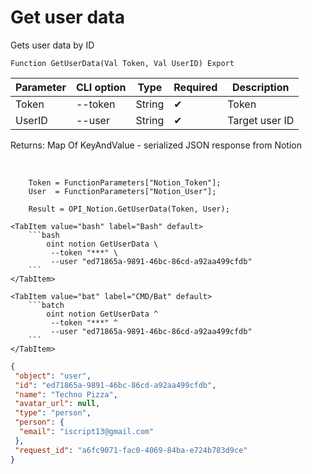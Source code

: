 ﻿---
sidebar_position: 2
description: Get user data and other functions to work with Notion in the Open Integration Package, a free open-source integration library for 1C:Enterprise 8, OneScript and CLI
keywords: [1C, 1С, 1С:Enterprise, 1С:Enterprise 8.3, API, Integration, Services, Exchange, OneScript, CLI, Notion]
---


# Get user data
 Gets user data by ID



`Function GetUserData(Val Token, Val UserID) Export`

  | Parameter | CLI option | Type | Required | Description |
  |-|-|-|-|-|
  | Token | --token | String | &#x2714; | Token |
  | UserID | --user | String | &#x2714; | Target user ID |

  
  Returns:  Map Of KeyAndValue - serialized JSON response from Notion

<br/>




```bsl title="1C:Enterprise/OneScript code example"
    Token = FunctionParameters["Notion_Token"];
    User  = FunctionParameters["Notion_User"];

    Result = OPI_Notion.GetUserData(Token, User);
```
 

 <Tabs>
  
    <TabItem value="bash" label="Bash" default>
        ```bash
            oint notion GetUserData \
             --token "***" \
             --user "ed71865a-9891-46bc-86cd-a92aa499cfdb"
        ```
    </TabItem>
  
    <TabItem value="bat" label="CMD/Bat" default>
        ```batch
            oint notion GetUserData ^
             --token "***" ^
             --user "ed71865a-9891-46bc-86cd-a92aa499cfdb"
        ```
    </TabItem>
</Tabs>


```json title="Result"
{
 "object": "user",
 "id": "ed71865a-9891-46bc-86cd-a92aa499cfdb",
 "name": "Techno Pizza",
 "avatar_url": null,
 "type": "person",
 "person": {
  "email": "iscript13@gmail.com"
 },
 "request_id": "a6fc9071-fac0-4069-84ba-e724b783d9ce"
}
```
